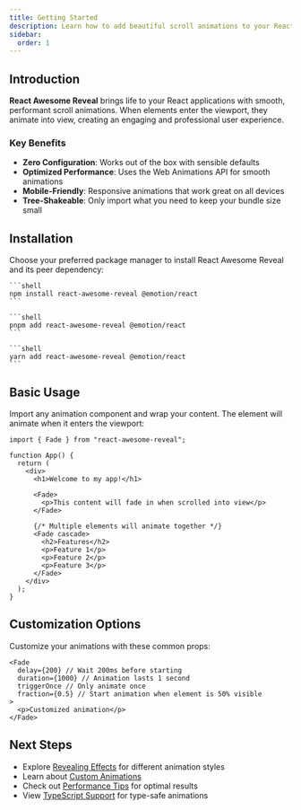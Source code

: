 ```yaml
---
title: Getting Started
description: Learn how to add beautiful scroll animations to your React application in minutes
sidebar:
  order: 1
---
```



## Introduction

**React Awesome Reveal** brings life to your React applications with smooth, performant scroll animations. When elements enter the viewport, they animate into view, creating an engaging and professional user experience.

### Key Benefits

- **Zero Configuration**: Works out of the box with sensible defaults
- **Optimized Performance**: Uses the Web Animations API for smooth animations
- **Mobile-Friendly**: Responsive animations that work great on all devices
- **Tree-Shakeable**: Only import what you need to keep your bundle size small

## Installation

Choose your preferred package manager to install React Awesome Reveal and its peer dependency:

<Tabs>
  <TabItem label="npm">
    
    ```shell
    npm install react-awesome-reveal @emotion/react
    ```
  
  </TabItem>
  <TabItem label="pnpm">
  
    ```shell
    pnpm add react-awesome-reveal @emotion/react
    ```
  
  </TabItem>
  <TabItem label="yarn">
  
    ```shell
    yarn add react-awesome-reveal @emotion/react
    ```
  
  </TabItem>
</Tabs>

## Basic Usage

Import any animation component and wrap your content. The element will animate when it enters the viewport:

```tsx
import { Fade } from "react-awesome-reveal";

function App() {
  return (
    <div>
      <h1>Welcome to my app!</h1>

      <Fade>
        <p>This content will fade in when scrolled into view</p>
      </Fade>

      {/* Multiple elements will animate together */}
      <Fade cascade>
        <h2>Features</h2>
        <p>Feature 1</p>
        <p>Feature 2</p>
        <p>Feature 3</p>
      </Fade>
    </div>
  );
}
```

## Customization Options

Customize your animations with these common props:

```tsx
<Fade
  delay={200} // Wait 200ms before starting
  duration={1000} // Animation lasts 1 second
  triggerOnce // Only animate once
  fraction={0.5} // Start animation when element is 50% visible
>
  <p>Customized animation</p>
</Fade>
```

## Next Steps

- Explore [Revealing Effects](/guides/revealing-effects) for different animation styles
- Learn about [Custom Animations](/guides/custom-animations)
- Check out [Performance Tips](/guides/performances) for optimal results
- View [TypeScript Support](/guides/typescript-support) for type-safe animations
